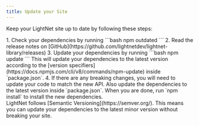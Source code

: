 ```yaml
---
title: Update your Site
---
```




Keep your LightNet site up to date by following these steps:

<Steps>
1. Check your dependencies by running
    ```bash
    npm outdated
    ```
2. Read the release notes on [GitHub](https://github.com/lightnetdev/lightnet-library/releases)
3. Update your dependencies by running
    ```bash
    npm update
    ```
    This will update your dependencies to the latest version according to the [version specifiers](https://docs.npmjs.com/cli/v8/commands/npm-update) inside `package.json`.
4. If there are any breaking changes, you will need to update your code to match the new API. Also update the dependencies to the latest version inside `package.json`.
   When you are done, run `npm install` to install the new dependencies.
</Steps>

<Aside>
LightNet follows [Semantic Versioning](https://semver.org/). This means you can update your dependencies to the latest minor version without breaking your site.
</Aside>
